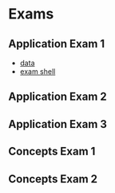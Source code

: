 # Exams {.unnumbered}



## Application Exam 1

- [data](https://dionysus.psych.wisc.edu/610/exams/aggression_data.csv)
- [exam shell](https://dionysus.psych.wisc.edu/610/exams/app_exam_1_shell.qmd)

## Application Exam 2


## Application Exam 3



## Concepts Exam 1


## Concepts Exam 2



